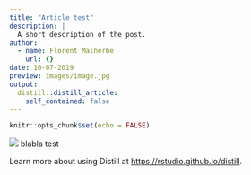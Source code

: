 ```yaml
---
title: "Article test"
description: |
  A short description of the post.
author:
  - name: Florent Malherbe
    url: {}
date: 10-07-2019
preview: images/image.jpg
output:
  distill::distill_article:
    self_contained: false
---
```


```r
knitr::opts_chunk$set(echo = FALSE)
```
![](images/image.jpg)
blabla test

Learn more about using Distill at <https://rstudio.github.io/distill>.

